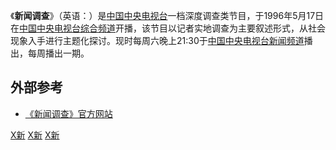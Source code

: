{{In-progress_tvshow}}
{{电视节目信息框
| 名称 = 新闻调查<br>News Probe
| 图片 = CCTV Xinwen Diaocha.jpg
| 图说 = 《新闻调查》提示片头
| 类型 = 综合性杂志节目
| 国家 = {{PRC}}
| 每集长度 = 45分钟（含广告）
| 语言 = [[普通话|普通话]]
| 主题曲 = 
| 制作公司 = 中国中央电视台新闻中心→中国中央电视台新闻评论部
| 频道 = [[中国中央电视台新闻频道|中国中央电视台新闻频道]]
| 图像制式 = [[HDTV|HDTV]] [[1080i|1080i]] [[16:9|16:9]]
| 播出国家 = {{PRC}}
| 开始 = 1996年5月17日
| 结束 = 至今
| 官方网站 = http://cctv.cntv.cn/lm/xinwendiaocha/index.shtml
}}
《'''新闻调查'''》（英语：{{lang|en|'''News Probe'''}}）是[[中国中央电视台|中国中央电视台]]一档深度调查类节目，于1996年5月17日在[[中国中央电视台综合频道|中国中央电视台综合频道]]开播，该节目以记者实地调查为主要叙述形式，从社会现象入手进行主题化探讨。现时每周六晚上21:30于[[中国中央电视台新闻频道|中国中央电视台新闻频道]]播出，每周播出一期。

== 外部参考 ==
* [http://cctv.cntv.cn/lm/xinwendiaocha/ 《新闻调查》官方网站] {{Wayback|url=http://cctv.cntv.cn/lm/xinwendiaocha/ |date=20120728025009 }}

{{中國電視小作品}}


[[Category:中国中央电视台新闻频道节目|X新]]
[[Category:中国中央电视台综合频道已停播节目|X新]]
[[Category:中国中央电视台财经频道已停播节目|X新]]